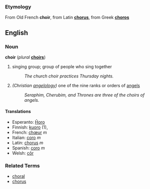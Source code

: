 ===Etymology===
From Old French '''choir''', from Latin '''[[chorus]]''', from Greek '''[[choros]]'''

==English==
===Noun===
'''choir''' (''plural'' '''[[choirs]]''')

# singing group; group of people who sing together
#: ''The church choir practices Thursday nights.''
# ''(Christian [[angelology]])'' one of the nine ranks or orders of [[angel]]s
#: ''Seraphim, Cherubim, and Thrones are three of the choirs of angels.''

====Translations====
*Esperanto: [[Ĥoro]]
*Finnish: [[kuoro]] (1),
*French: [[chœur]] ''m''
*Italian: [[coro#Italian|coro]] ''m''
*Latin: [[chorus]] ''m''
*Spanish: [[coro#Spanish|coro]] ''m''
*Welsh: [[côr]]

===Related Terms===
*[[choral]]
*[[chorus]]